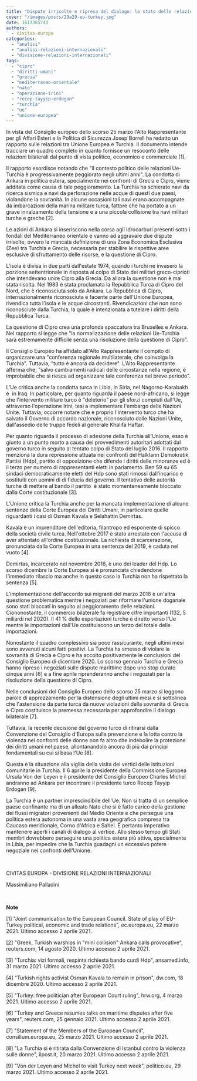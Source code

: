 ```yaml
---
title: "Dispute irrisolte e ripresa del dialogo: lo stato delle relazioni Ue-Turchia"
cover: "/images/posts/29a29-eu-turkey.jpg"
date: 1617365743
authors:
  - civitas-europa
categories: 
  - "analisi"
  - "analisi-relazioni-internazionali"
  - "divisione-relazioni-internazionali"
tags: 
  - "cipro"
  - "diritti-umani"
  - "grecia"
  - "mediterraneo-orientale"
  - "nato"
  - "operazione-irini"
  - "recep-tayyip-erdogan"
  - "turchia"
  - "ue"
  - "unione-europea"
---
```


In vista del Consiglio europeo dello scorso 25 marzo l'Alto Rappresentante per gli Affari Esteri e la Politica di Sicurezza Josep Borrell ha redatto un rapporto sulle relazioni tra Unione Europea e Turchia. Il documento intende tracciare un quadro completo in quanto fornisce un resoconto delle relazioni bilaterali dal punto di vista politico, economico e commerciale \[1\].

Il rapporto esordisce notando che "il contesto politico delle relazioni Ue-Turchia è progressivamente peggiorato negli ultimi anni". La condotta di Ankara in politica estera, specialmente nei confronti di Grecia e Cipro, viene additata come causa di tale peggioramento. La Turchia ha schierato navi da ricerca sismica e navi da perforazione nelle acque di questi due paesi, violandone la sovranità. In alcune occasioni tali navi erano accompagnate da imbarcazioni della marina militare turca, fattore che ha portato a un grave innalzamento della tensione e a una piccola collisione tra navi militari turche e greche \[2\].

Le azioni di Ankara si inseriscono nella corsa agli idrocarburi presenti sotto i fondali del Mediterraneo orientale e vanno ad aggravare due dispute irrisolte, ovvero la mancata definizione di una Zona Economica Esclusiva (Zee) tra Turchia e Grecia, necessaria per stabilire le rispettive aree esclusive di sfruttamento delle risorse, e la questione di Cipro.

L'isola è divisa in due parti dall'estate 1974, quando i turchi ne invasero la porzione settentrionale in risposta al colpo di Stato dei militari greco-ciprioti che intendevano unire Cipro alla Grecia. Da allora la questione non è mai stata risolta. Nel 1983 è stata proclamata la Repubblica Turca di Cipro del Nord, che è riconosciuta solo da Ankara. La Repubblica di Cipro, internazionalmente riconosciuta e facente parte dell'Unione Europea, rivendica tutta l'isola e le acque circostanti. Rivendicazioni che non sono riconosciute dalla Turchia, la quale è intenzionata a tutelare i diritti della Repubblica Turca.

La questione di Cipro crea una profonda spaccatura tra Bruxelles e Ankara. Nel rapporto si legge che "la normalizzazione delle relazioni Ue-Turchia sarà estremamente difficile senza una risoluzione della questione di Cipro".

Il Consiglio Europeo ha affidato all'Alto Rappresentante il compito di organizzare una "conferenza regionale multilaterale, che coinvolga la Turchia". Tuttavia, "tutto è ancora da decidere". L'Alto Rappresentante afferma che, "salvo cambiamenti radicali delle circostanze nella regione, è improbabile che si riesca ad organizzare tale conferenza nel breve periodo".

L'Ue critica anche la condotta turca in Libia, in Siria, nel Nagorno-Karabakh e  in Iraq. In particolare, per quanto riguarda il paese nord-africano, si legge che l'intervento militare turco è "deleterio" per gli sforzi compiuti dall'Ue, attraverso l'operazione Irini, tesi a implementare l'embargo delle Nazioni Unite. Tuttavia, occorre notare che è proprio l'intervento turco che ha salvato il Governo di accordo nazionale, riconosciuto dalle Nazioni Unite, dall'assedio delle truppe fedeli al generale Khalifa Haftar.

Per quanto riguarda il processo di adesione della Turchia all'Unione, esso è giunto a un punto morto a causa dei provvedimenti autoritari adottati dal governo turco in seguito al tentato colpo di Stato del luglio 2016. Il rapporto menziona la dura repressione attuata nei confronti del Halkların Demokratik Partisi (Hdp), partito di opposizione che difende i diritti delle minoranze ed è il terzo per numero di rappresentanti eletti in parlamento. Ben 59 su 65 sindaci democraticamente eletti del Hdp sono stati rimossi dall'incarico e sostituiti con uomini di di fiducia del governo. Il tentativo delle autorità turche di mettere al bando il partito  è stato momentaneamente bloccato dalla Corte costituzionale \[3\].

L'Unione critica la Turchia anche per la mancata implementazione di alcune sentenze della Corte Europea dei Diritti Umani, in particolare quelle riguardanti i casi di Osman Kavala e Selahattin Demirtas.

Kavala è un imprenditore dell'editoria, filantropo ed esponente di spicco della società civile turca. Nell'ottobre 2017 è stato arrestato con l'accusa di aver attentato all'ordine costituzionale. La richiesta di scarcerazione, pronunciata dalla Corte Europea in una sentenza del 2019, è caduta nel vuoto \[4\].

Demirtas, incarcerato nel novembre 2016, è uno dei leader del Hdp. Lo scorso dicembre la Corte Europea si è pronunciata chiedendone l'immediato rilascio ma anche in questo caso la Turchia non ha rispettato la sentenza \[5\].

L'implementazione dell'accordo sui migranti del marzo 2016 è un'altra questione problematica mentre i negoziati per riformare l'unione doganale sono stati bloccati in seguito al peggioramento delle relazioni. Ciononostante, il commercio bilaterale fa registrare cifre importanti (132, 5 miliardi nel 2020). Il 41 % delle esportazioni turche è diretto verso l'Ue mentre le importazioni dall'Ue costituiscono un terzo del totale delle importazioni.

Nonostante il quadro complessivo sia poco rassicurante, negli ultimi mesi sono avvenuti alcuni fatti positivi. La Turchia ha smesso di violare la sovranità di Grecia e Cipro e ha accolto positivamente le conclusioni del Consiglio Europeo di dicembre 2020. Lo scorso gennaio Turchia e Grecia hanno ripreso i negoziati sulle dispute marittime dopo uno stop durato cinque anni \[6\] e a fine aprile riprenderanno anche i negoziati per la risoluzione della questione di Cipro.

Nelle conclusioni del Consiglio Europeo dello scorso 25 marzo si leggono parole di apprezzamento per la distensione degli ultimi mesi e si sottolinea che l'astensione da parte turca da nuove violazioni della sovranità di Grecia e Cipro costituisce la premessa necessaria per approfondire il dialogo bilaterale \[7\].

Tuttavia, la recente decisione del governo turco di ritirarsi dalla Convenzione del Consiglio d'Europa sulla prevenzione e la lotta contro la violenza nei confronti delle donne non fa altro che indebolire la protezione dei diritti umani nel paese, allontanandolo ancora di più dai princìpi fondamentali su cui si basa l'Ue \[8\].

Questa è la situazione alla vigilia della visita dei vertici delle istituzioni comunitarie in Turchia. Il 6 aprile la presidente della Commissione Europea Ursula Von der Leyen e il presidente del Consiglio Europeo Charles Michel andranno ad Ankara per incontrare il presidente turco Recep Tayyip Erdogan \[9\].

La Turchia è un partner imprescindibile dell'Ue. Non si tratta di un semplice paese confinante ma di un alleato Nato che si è fatto carico della gestione dei flussi migratori provenienti dal Medio Oriente e che persegue una politica estera autonoma in una vasta area geografica compresa tra Caucaso meridionale, Corno d'Africa e Sahel. È pertanto imperativo mantenere aperti i canali di dialogo al vertice. Allo stesso tempo gli Stati membri dovrebbero perseguire una politica estera più attiva, specialmente in Libia, per impedire che la Turchia guadagni un eccessivo potere negoziale nei confronti dell'Unione.

 

CIVITAS EUROPA - DIVISIONE RELAZIONI INTERNAZIONALI

Massimiliano Palladini

 

**Note**

\[1\] "Joint communication to the European Council. State of play of EU-Turkey political, economic and trade relations", ec.europa.eu, 22 marzo 2021. Ultimo accesso 2 aprile 2021.

\[2\] "Greek, Turkish warships in "mini collision" Ankara calls provocative", reuters.com, 14 agosto 2020. Ultimo accesso 2 aprile 2021.

\[3\] "Turchia: vizi formali, respinta richiesta bando curdi Hdp", ansamed.info, 31 marzo 2021. Ultimo accesso 2 aprile 2021.

\[4\] "Turkish rights activist Osman Kavala to remain in prison", dw.com, 18 dicembre 2020. Ultimo accesso 2 aprile 2021.

\[5\] "Turkey: free politician after European Court ruling", hrw.org, 4 marzo 2021. Ultimo accesso 2 aprile 2021.

\[6\] "Turkey and Greece resumes talks on maritime disputes after five years", reuters.com, 25 gennaio 2021. Ultimo accesso 2 aprile 2021.

\[7\] "Statement of the Members of the European Council", consilium.europa.eu, 25 marzo 2021. Ultimo accesso 2 aprile 2021.

\[8\] "La Turchia si è ritirata dalla Convenzione di Istanbul contro la violenza sulle donne", ilpost.it, 20 marzo 2021. Ultimo accesso 2 aprile 2021.

\[9\] "Von der Leyen and Michel to visit Turkey next week", politico.eu, 29 marzo 2021. Ultimo accesso 2 aprile 2021.
